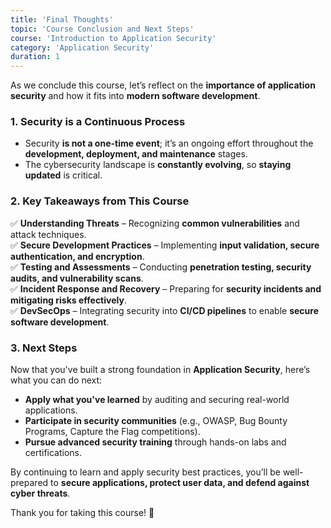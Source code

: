 ```yaml
---
title: 'Final Thoughts'
topic: 'Course Conclusion and Next Steps'
course: 'Introduction to Application Security'
category: 'Application Security'
duration: 1
---
```


As we conclude this course, let’s reflect on the **importance of application security** and how it fits into **modern software development**.

### 1. Security is a Continuous Process

- Security **is not a one-time event**; it’s an ongoing effort throughout the **development, deployment, and maintenance** stages.
- The cybersecurity landscape is **constantly evolving**, so **staying updated** is critical.

### 2. Key Takeaways from This Course

✅ **Understanding Threats** – Recognizing **common vulnerabilities** and attack techniques.  
✅ **Secure Development Practices** – Implementing **input validation, secure authentication, and encryption**.  
✅ **Testing and Assessments** – Conducting **penetration testing, security audits, and vulnerability scans**.  
✅ **Incident Response and Recovery** – Preparing for **security incidents and mitigating risks effectively**.  
✅ **DevSecOps** – Integrating security into **CI/CD pipelines** to enable **secure software development**.

### 3. Next Steps

Now that you've built a strong foundation in **Application Security**, here’s what you can do next:

- **Apply what you've learned** by auditing and securing real-world applications.
- **Participate in security communities** (e.g., OWASP, Bug Bounty Programs, Capture the Flag competitions).
- **Pursue advanced security training** through hands-on labs and certifications.

By continuing to learn and apply security best practices, you’ll be well-prepared to **secure applications, protect user data, and defend against cyber threats**.

Thank you for taking this course! 🎉
